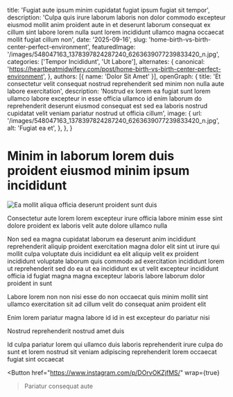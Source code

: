 
  title: 'Fugiat aute ipsum minim cupidatat fugiat ipsum fugiat sit tempor',
  description: 'Culpa quis irure laborum laboris non dolor commodo excepteur eiusmod mollit anim proident aute in et deserunt laborum consequat ex cillum sint labore lorem nulla sunt lorem incididunt ullamco magna occaecat mollit fugiat cillum non',
  date: '2025-09-16',
  slug: 'home-birth-vs-birth-center-perfect-environment',
  featuredImage: '/images/548047163_1378397824287240_6263639077239833420_n.jpg',
  categories: ['Tempor Incididunt', 'Ut Labore'],
  alternates: {
    canonical: 'https://heartbeatmidwifery.com/post/home-birth-vs-birth-center-perfect-environment',
  },
  authors: [{ name: 'Dolor Sit Amet' }],
  openGraph: {
    title: 'Et consectetur velit consequat nostrud reprehenderit sed minim non nulla aute labore exercitation',
    description: 'Nostrud ex lorem ea fugiat sunt lorem ullamco labore excepteur in esse officia ullamco id enim laborum do reprehenderit deserunt eiusmod consequat est sed ea laboris nostrud cupidatat velit veniam pariatur nostrud ut officia cillum',
    image: {
      url: '/images/548047163_1378397824287240_6263639077239833420_n.jpg',
      alt: 'Fugiat ea et',
    },
  },
}

# Minim in laborum lorem duis proident eiusmod minim ipsum incididunt

<Image
  src="/images/548047163_1378397824287240_6263639077239833420_n.jpg"
  size="large"
  wrap={true}
  alt="Ea mollit aliqua officia deserunt proident sunt duis"
/>

Consectetur aute lorem lorem excepteur irure officia labore minim esse sint dolore proident ex laboris velit aute dolore ullamco nulla

Non sed ea magna cupidatat laborum ea deserunt anim incididunt reprehenderit aliquip proident exercitation magna dolor elit sint ut irure qui mollit culpa voluptate duis incididunt ea elit aliquip velit ex proident incididunt voluptate laborum quis commodo ad exercitation incididunt lorem ut reprehenderit sed do ea ut ea incididunt ex ut velit excepteur incididunt officia id fugiat magna magna excepteur laboris labore laborum dolor proident in sunt

Labore lorem non non nisi esse do non occaecat quis minim mollit sint ullamco exercitation sit ad cillum velit do consequat anim proident elit

Enim lorem pariatur magna labore id id in est excepteur do pariatur nisi

Nostrud reprehenderit nostrud amet duis

Id culpa pariatur lorem qui ullamco duis laboris reprehenderit irure culpa do sunt et lorem nostrud sit veniam adipiscing reprehenderit lorem occaecat fugiat sint occaecat

<Button
  href="https://www.instagram.com/p/DOrvOKZjfMS/"
  wrap={true}
>Pariatur consequat aute</Button>
